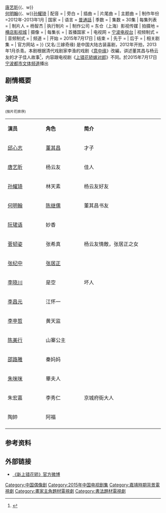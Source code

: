 {{电视节目信息框
| 名称 = 新上错花轿
| 英文名称 =''Get Married''
| 別名 = 三嫁奇緣
| 图片 = 三嫁奇缘.jpg
| 图说 = 官方宣传海报
| 分类 = 古装/爱情/喜剧
| 标语 = 
| 原创者 = 李漁《意中緣》
| 编剧 = 
| 导演 = 项海明、吉桥 
| 演出 = {{Nowrap begin}}[[邱心志|邱心志]]{{、w}}[[唐艺昕|唐艺昕]]{{、w}}<br />[[何明翰|何明翰]]{{、w}}[[孙耀琦|孙耀琦]]{{Nowrap end}}
| 配音 = 
| 旁白 = 
| 插曲 =
| 片尾曲 = 
| 主题曲 = 
| 制作年份=2012年-2013年1月
| 国家 = {{CHN}}
| 语言 = [[普通話|普通話]]
| 季数 = 
| 集数 = 30集
| 每集列表 =
| 制片人 = 杨智杰
| 执行制片 = 
| 制作公司 = 东仓（上海）影视传媒
| 拍摄地 = {{CHN}} [[横店影视城|横店影视城]]
| 摄像 = 
| 每集长 = 
| 首播国家 = {{CHN}}
| 电视网 = [[宁波电视台|宁波电视台]]
| 视频制式 = 
| 音频制式 =
| 频道 =
| 开始 = 2015年7月17日
| 结束 = 
| 先于 = 
| 后于 = 
| 相关剧集 = 
| 官方网站 = 
}}
{{engname|《新上错花轿》|Get Married}} (又名:三嫁奇缘) 是中国大陆古装喜剧，2012年开拍，2013年1月杀青。本剧根据清代戏剧家李渔的戏剧《[[意中缘|意中缘]]》改編，讲述董其昌与杨云友的才子佳人故事<REF>
{{Cite web |url=http://www.hunantv.com/c/20130703/0930069539.html |title=《三嫁奇缘》唐艺昕服装惹争议 片方否认抄袭 |accessdate=2014-01-13 |archive-date=2014-01-13 |archive-url=https://web.archive.org/web/20140113214612/http://www.hunantv.com/c/20130703/0930069539.html |dead-url=no }}
</REF>，内容跟电视剧《[[上错花轿嫁对郎_(电視剧)|上错花轿嫁对郎]]》不同。於2015年7月17日[[宁波电视台|宁波都市文体频道]]播出

== 剧情概要 ==

==演员==
<small>(按片花排序)</small>
{|class="wikitable" width="50%"
|- style="background:cornflowerblue; color:white" align=center
|style="width:5%"|'''演员'''||style="width:5%"|'''角色'''||style="width:11%"|'''简介'''
|-
|[[邱心志|邱心志]]||[[董其昌|董其昌]]||才子
|-
|[[唐艺昕|唐艺昕]]||杨云友||佳人
|-
|[[孙耀琦|孙耀琦]]||林天素||杨云友好友
|-
|[[何明翰|何明翰]]||[[陈继儒|陈继儒]]||董其昌书友
|-
|[[阮珺语|阮珺语]]||妙香||
|-
|[[菅韧姿|菅韧姿]]||张希真||杨云友情敵，张居正之女
|-
|[[张纪中|张纪中]]||[[张居正|张居正]]||
|-
|[[李晓川|李晓川]]||是空||坏人
|-
|[[李昌元|李昌元]]||江怀一||
|-
|[[李亭哲|李亭哲]]||黄天监||
|-
|[[陈美行|陈美行]]||山寨公主||
|-
|[[邵路雅|邵路雅]]||秦妈妈||
|-
|[[朱咪咪|朱咪咪]]||畢夫人||
|-
|朱宏嘉
|李秀仁
|京城府衙大人
|-
|陶帥
|阿福
|
|-
|}

==参考资料==
<div class="references-small">
<references />
</div>


==外部链接==
*[http://weibo.com/u/3072414150    《新上错花轿》官方微博]
{{2015年中國大陸古裝/民初電視劇}}
{{DEFAULTSORT:X新}}
[[Category:中国偶像剧|Category:中国偶像剧]]
[[Category:2015年中国电视剧集|Category:2015年中国电视剧集]]
[[Category:嘉靖時期背景電視劇|Category:嘉靖時期背景電視劇]]
[[Category:畫家主角題材電視劇|Category:畫家主角題材電視劇]]
[[Category:書法題材電視劇|Category:書法題材電視劇]]